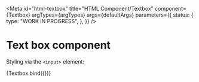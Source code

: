 <!-- @license CC0-1.0 -->


<Meta
  id="html-textbox"
  title="HTML Component/Textbox"
  component={Textbox}
  argTypes={argTypes}
  args={defaultArgs}
  parameters={{
    status: {
      type: "WORK IN PROGRESS",
    },
  }}
/>

# Text box component

Styling via the `<input>` element:

<Canvas>
  <Story name="Default" args={exampleArgs}>
    {Textbox.bind({})}
  </Story>
</Canvas>

<ArgsTable story="Default" />
